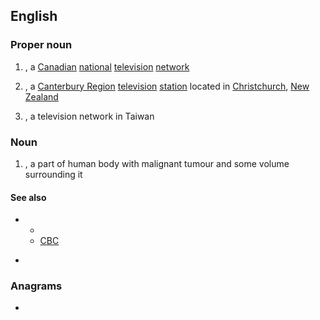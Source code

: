 ==English==
{{wikipedia}}

===Proper noun===
{{en-proper noun}}

# {{lb|en|Canada}} {{initialism of|{{w|Canadian Television}}|lang=en|dot=}}, a [[Canadian]] [[national]] [[television]] [[network]]
# {{lb|en|New Zealand}} {{initialism of|{{w|Canterbury Television}}|lang=en|dot=}}, a [[Canterbury Region]] [[television]] [[station]] located in [[Christchurch]], [[New Zealand]]
# {{lb|en|Taiwan}} {{initialism of|{{w|China Television}}|lang=en|dot=}}, a television network in Taiwan

===Noun===
{{en-noun}}

# {{label|en|medicine}} {{initialism of|clinical target volume|lang=en|dot=}}, a part of human body with malignant tumour and some volume surrounding it

====See also====
* {{sense|Canada}}
** {{projectlink|wikipedia|CTV Television Network}}
** [[CBC]]
* {{sense|New Zeland}} {{projectlink|wikipedia|Canterbury Television}}

===Anagrams===
* {{anagrams|en|CVT}}